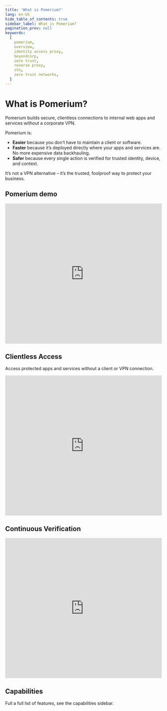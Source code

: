 ```yaml
---
title: 'What is Pomerium?'
lang: en-US
hide_table_of_contents: true
sidebar_label: What is Pomerium?
pagination_prev: null
keywords:
  [
    pomerium,
    overview,
    identity access proxy,
    beyondcorp,
    zero trust,
    reverse proxy,
    ztn,
    zero trust networks,
  ]
---
```


# What is Pomerium?

Pomerium builds secure, clientless connections to internal web apps and services without a corporate VPN.

Pomerium is:

- **Easier** because you don’t have to maintain a client or software.
- **Faster** because it’s deployed directly where your apps and services are. No more expensive data backhauling.
- **Safer** because every single action is verified for trusted identity, device, and context.

It’s not a VPN alternative – it’s the trusted, foolproof way to protect your business.

## Pomerium demo

<center>
  <iframe
    width="100%"
    height="450"
    src="https://www.youtube.com/embed/WGwC9ULDnAY?rel=0"
    title="YouTube video player"
    frameBorder="0"
    allow="accelerometer; autoplay; clipboard-write; encrypted-media; gyroscope; picture-in-picture"
    allowFullScreen></iframe>
</center>

## Clientless Access

Access protected apps and services without a client or VPN connection.

<iframe
  width="100%"
  height="450"
  src="https://www.youtube.com/embed/bUZUg0e3A1Y"
  title="YouTube video player"
  frameborder="0"
  allow="accelerometer; autoplay; clipboard-write; encrypted-media; gyroscope; picture-in-picture; web-share"
  allowfullscreen></iframe>

## Continuous Verification

<iframe
  width="100%"
  height="450"
  src="https://www.youtube.com/embed/3MJrNvQ7aIE"
  title="YouTube video player"
  frameborder="0"
  allow="accelerometer; autoplay; clipboard-write; encrypted-media; gyroscope; picture-in-picture; web-share"
  allowfullscreen></iframe>

## Capabilities

Full a full list of features, see the capabilities sidebar.
